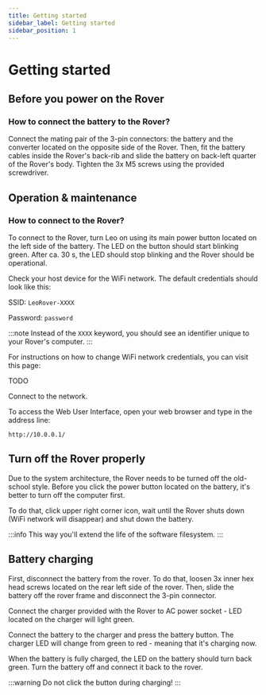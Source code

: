 ```yaml
---
title: Getting started
sidebar_label: Getting started
sidebar_position: 1
---
```



# Getting started

## Before you power on the Rover

### How to connect the battery to the Rover?

Connect the mating pair of the 3-pin connectors: the battery and the converter located on the opposite side of the Rover. Then, fit the battery cables inside the Rover's back-rib and slide the battery on back-left quarter of the Rover's body. Tighten the 3x M5 screws using the provided screwdriver.

<ImageZoom
  loading="eager"
  src="/img/docs_images/leo-rover/getting-started/leo-battery-allen.webp"
  alt="Leo Battery allen"
  width="1200"
  height="802"
/>

## Operation & maintenance

### How to connect to the Rover?

To connect to the Rover, turn Leo on using its main power button located on the left side of the battery. The LED on the button should start blinking green. After ca. 30 s, the LED should stop blinking and the Rover should be operational.

Check your host device for the WiFi network. The default credentials should look like this:

SSID: `LeoRover-XXXX`

Password: `password`

:::note
Instead of the `XXXX` keyword, you should see an identifier unique to your Rover's computer.
:::

For instructions on how to change WiFi network credentials, you can visit this page:

TODO

Connect to the network.

To access the Web User Interface, open your web browser and type in the address line:

```
http://10.0.0.1/
```

<ImageZoom
  loading="eager"
  src="/img/docs_images/leo-rover/getting-started/leo-ui.webp"
  alt="Leo UI"
  width="1888"
  height="1080"
/>

## Turn off the Rover properly

Due to the system architecture, the Rover needs to be turned off the old-school style. Before you click the power button located on the battery, it's better to turn off the computer first.

To do that, click upper right corner icon, wait until the Rover shuts down (WiFi network will disappear) and shut down the battery.

:::info
This way you'll extend the life of the software filesystem.
:::

## Battery charging

First, disconnect the battery from the rover. To do that, loosen 3x inner hex head screws located on the rear left side of the rover. Then, slide the battery off the rover frame and disconnect the 3-pin connector.

Connect the charger provided with the Rover to AC power socket - LED located on the charger will light green.

Connect the battery to the charger and press the battery button. The charger LED will change from green to red - meaning that it's charging now.

When the battery is fully charged, the LED on the battery should turn back green. Turn the battery off and connect it back to the rover.

:::warning
Do not click the button during charging!
:::
